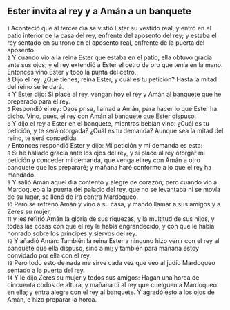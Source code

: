 == Ester invita al rey y a Amán a un banquete ==

{{anchor|1}} <small>1</small> Aconteció que al tercer día se vistió Ester su vestido real, y entró en el patio interior de la casa del rey, enfrente del aposento del rey; y estaba el rey sentado en su trono en el aposento real, enfrente de la puerta del aposento.<br>
{{anchor|2}} <small>2</small> Y cuando vio a la reina Ester que estaba en el patio, ella obtuvo gracia ante sus ojos; y el rey extendió a Ester el cetro de oro que tenía en la mano. Entonces vino Ester y tocó la punta del cetro.<br>
{{anchor|3}} <small>3</small> Dijo el rey: ¿Qué tienes, reina Ester, y cuál es tu petición? Hasta la mitad del reino se te dará.<br>
{{anchor|4}} <small>4</small> Y Ester dijo: Si place al rey, vengan hoy el rey y Amán al banquete que he preparado para el rey.<br>
{{anchor|5}} <small>5</small> Respondió el rey: Daos prisa, llamad a Amán, para hacer lo que Ester ha dicho. Vino, pues, el rey con Amán al banquete que Ester dispuso.<br>
{{anchor|6}} <small>6</small> Y dijo el rey a Ester en el banquete, mientras bebían vino: ¿Cuál es tu petición, y te será otorgada? ¿Cuál es tu demanda? Aunque sea la mitad del reino, te será concedida.<br>
{{anchor|7}} <small>7</small> Entonces respondió Ester y dijo: Mi petición y mi demanda es esta:<br>
{{anchor|8}} <small>8</small> Si he hallado gracia ante los ojos del rey, y si place al rey otorgar mi petición y conceder mi demanda, que venga el rey con Amán a otro banquete que les prepararé; y mañana haré conforme a lo que el rey ha mandado.<br>
{{anchor|9}} <small>9</small> Y salió Amán aquel día contento y alegre de corazón; pero cuando vio a Mardoqueo a la puerta del palacio del rey, que no se levantaba ni se movía de su lugar, se llenó de ira contra Mardoqueo.<br>
{{anchor|10}} <small>10</small> Pero se refrenó Amán y vino a su casa, y mandó llamar a sus amigos y a Zeres su mujer,<br>
{{anchor|11}} <small>11</small> y les refirió Amán la gloria de sus riquezas, y la multitud de sus hijos, y todas las cosas con que el rey le había engrandecido, y con que le había honrado sobre los príncipes y siervos del rey.<br>
{{anchor|12}} <small>12</small> Y añadió Amán: También la reina Ester a ninguno hizo venir con el rey al banquete que ella dispuso, sino a mí; y también para mañana estoy convidado por ella con el rey.<br>
{{anchor|13}} <small>13</small> Pero todo esto de nada me sirve cada vez que veo al judío Mardoqueo sentado a la puerta del rey.<br>
{{anchor|14}} <small>14</small> Y le dijo Zeres su mujer y todos sus amigos: Hagan una horca de cincuenta codos   de altura, y mañana di al rey que cuelguen a Mardoqueo en ella; y entra alegre con el rey al banquete. Y agradó esto a los ojos de Amán, e hizo preparar la horca.<br>
